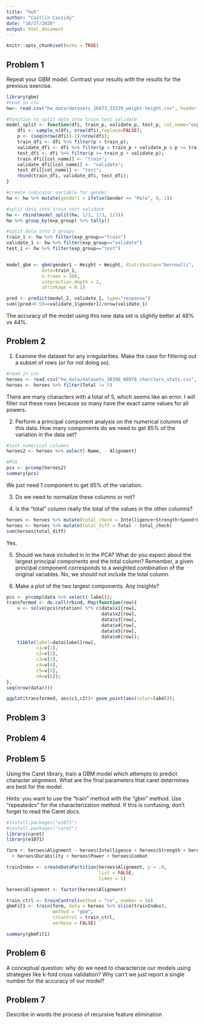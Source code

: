 ```yaml
---
title: "hw5"
author: "Caitlin Cassidy"
date: "10/27/2020"
output: html_document
---
```


```r
knitr::opts_chunk$set(echo = TRUE)
```

## Problem 1

Repeat your GBM model. Contrast your results with the results for the previous exercise.

```r
library(gbm)
#read in csv
hw<- read.csv("hw_data/datasets_26073_33239_weight-height.csv", header = TRUE)

#function to split data into train test validate
model_split <- function(dfi, train_p, validate_p, test_p, col_name="exp_group"){
    dfi <- sample_n(dfi, nrow(dfi),replace=FALSE);
    p <- (seq(nrow(dfi))-1)/nrow(dfi);
    train_dfi <- dfi %>% filter(p < train_p);
    validate_dfi <- dfi %>% filter(p < train_p + validate_p & p >= train_p);
    test_dfi <- dfi %>% filter(p >= train_p + validate_p);
    train_dfi[[col_name]] <- "train";
    validate_dfi[[col_name]] <- "validate";
    test_dfi[[col_name]] <- "test";
    rbind(train_dfi, validate_dfi, test_dfi);
}

#create indicator variable for gender
hw <- hw %>% mutate(gender1 = ifelse(Gender == "Male", 0, 1))

#split data into train test validate
hw <- rbind(model_split(hw, 1/3, 1/3, 1/3))
hw %>% group_by(exp_group) %>% tally()

#split data into 3 groups
train_1 <- hw %>% filter(exp_group=="train")
validate_1 <- hw %>% filter(exp_group=="validate")
test_1 <- hw %>% filter(exp_group=="test")


model_gbm <- gbm(gender1 ~ Height + Weight, distribution="bernoulli",
             data=train_1,
             n.trees = 100,
             interaction.depth = 2,
             shrinkage = 0.1)

pred <- predict(model_2, validate_1, type="response")
sum((pred>0.5)==validate_1$gender1)/nrow(validate_1)
```
The accuracy of the model using this new data set is slightly better at 48% vs 44%.

## Problem 2

1. Examine the dataset for any irregularities. Make the case for filtering out a subset of rows (or for not doing so).
```r
#read in csv
heroes <- read.csv("hw_data/datasets_38396_60978_charcters_stats.csv", header = TRUE)
heroes <- heroes %>% filter(Total != 5)
```
There are many characters with a total of 5, which seems like an error. I will filter out these rows because so many have the exact same values for all powers.

2. Perform a principal component analysis on the numerical columns of this data. How many components do we need to get 85% of the variation in the data set?
```r
#just numerical columns
heroes2 <- heroes %>% select(-Name, - Alignment)

#PCA
pcs <- prcomp(heroes2)
summary(pcs)
```
We just need 1 component to get 85% of the variation.

3. Do we need to normalize these columns or not?

4. Is the "total" column really the total of the values in the other columns?
```r
heroes <- heroes %>% mutate(total_check = Intelligence+Strength+Speed+Durability+Power+Combat)
heroes <- heroes %>% mutate(total_diff = Total - total_check)
sum(heroes$total_diff)
```
Yes. 

5. Should we have included in in the PCA? What do you expect about the largest principal components and the total column? Remember, a given principal component corresponds to a weighted combination of the original variables.
No, we should not include the total column.

6. Make a plot of the two largest components. Any insights?
```r
pcs <- prcomp(data %>% select(-label));
transformed <- do.call(rbind, Map(function(row){
    v <- solve(pcs$rotation) %*% c(data$x1[row],
                                   data$x2[row],
                                   data$x3[row],
                                   data$x4[row],
                                   data$x5[row],
                                   data$x6[row]);
    tibble(label=data$label[row],
           c1=v[1],
           c2=v[2],
           c3=v[3],
           c4=v[4],
           c5=v[5],
           c6=v[6]);    
},
seq(nrow(data))))

ggplot(transformed, aes(c1,c2))+ geom_point(aes(color=label));
```

## Problem 3

## Problem 4

## Problem 5

Using the Caret library, train a GBM model which attempts to predict character alignment. What are the final parameters that caret determines are best for the model.

Hints: you want to use the "train" method with the "gbm" method. Use "repeatedcv" for the characterization method. If this is confusing, don't forget to read the Caret docs.
```r
#install.packages("e1071")
#install.packages("caret")
library(caret)
library(e1071)

form <- heroes$Alignment ~ heroes$Intelligence + heroes$Strength + heroes$Speed
  + heroes$Durability + heroes$Power + heroes$Combat

trainIndex <- createDataPartition(heroes$Alignment, p = .8, 
                                  list = FALSE, 
                                  times = 1)

heroes$Alignment <- factor(heroes$Alignment)

train_ctrl <- trainControl(method = "cv", number = 50)
gbmFit1 <- train(form, data = heroes %>% slice(trainIndex), 
                 method = "gbm", 
                 trControl = train_ctrl,
                 verbose = FALSE)

summary(gbmFit1)

```


## Problem 6

A conceptual question: why do we need to characterize our models using strategies like k-fold cross validation? Why can't we just report a single number for the accuracy of our model?

## Problem 7

Describe in words the process of recursive feature elimination